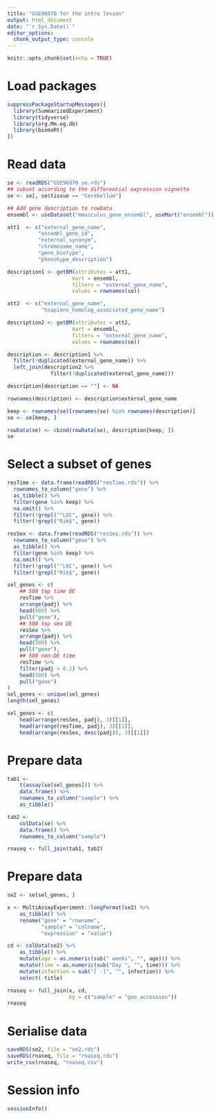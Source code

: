 ```yaml
---
title: "GSE96870 for the intro lesson"
output: html_document
date: "`r Sys.Date()`"
editor_options:
  chunk_output_type: console
---
```


```r
knitr::opts_chunk$set(echo = TRUE)
```

# Load packages

```r
suppressPackageStartupMessages({
  library(SummarizedExperiment)
  library(tidyverse)
  library(org.Mm.eg.db)
  library(biomaRt)
})
```

# Read data

```r
se <- readRDS("GSE96870_se.rds")
## subset according to the differential expression vignette
se <- se[, se$tissue == "Cerebellum"]

## Add gene description to rowData
ensembl <- useDataset("mmusculus_gene_ensembl", useMart("ensembl"))

att1  <- c("external_gene_name",
          "ensembl_gene_id",
          "external_synonym",
          "chromosome_name", 
          "gene_biotype",
          "phenotype_description")

description1 <- getBM(attributes = att1,
                     mart = ensembl,
                     filters = "external_gene_name",
                     values = rownames(se))

att2  <- c("external_gene_name",
           "hsapiens_homolog_associated_gene_name")

description2 <- getBM(attributes = att2,
                     mart = ensembl,
                     filters = "external_gene_name",
                     values = rownames(se))

description <- description1 %>% 
  filter(!duplicated(external_gene_name)) %>% 
  left_join(description2 %>% 
              filter(!duplicated(external_gene_name))) 

description[description == ""] <- NA

rownames(description) <- description$external_gene_name

keep <- rownames(se)[rownames(se) %in% rownames(description)]
se <- se[keep, ]

rowData(se) <- cbind(rowData(se), description[keep, ])
se
```

# Select a subset of genes

```r
resTime <- data.frame(readRDS("resTime.rds")) %>%
  rownames_to_column("gene") %>%
  as_tibble() %>%
  filter(gene %in% keep) %>% 
  na.omit() %>%
  filter(!grepl("^LOC", gene)) %>%
  filter(!grepl("Rik$", gene))

resSex <- data.frame(readRDS("resSex.rds")) %>%
  rownames_to_column("gene") %>%
  as_tibble() %>%
  filter(gene %in% keep) %>% 
  na.omit() %>%
  filter(!grepl("^LOC", gene)) %>%
  filter(!grepl("Rik$", gene))
```


```r
sel_genes <- c(
    ## 500 top time DE
    resTime %>%
    arrange(padj) %>%
    head(500) %>%
    pull("gene"),
    ## 500 top sex DE
    resSex %>%
    arrange(padj) %>%
    head(500) %>%
    pull("gene"),
    ## 500 non-DE time
    resTime %>%
    filter(padj > 0.2) %>%
    head(500) %>%
    pull("gene")
)
sel_genes <- unique(sel_genes)
length(sel_genes)
```

```r
sel_genes <- c(
    head(arrange(resSex, padj), 3)[[1]],
    head(arrange(resTime, padj), 3)[[1]],
    head(arrange(resSex, desc(padj)), 3)[[1]])
```

# Prepare data

```r
tab1 <-
    t(assay(se[sel_genes])) %>%
    data.frame() %>%
    rownames_to_column("sample") %>%
    as_tibble()

tab2 <-
    colData(se) %>%
    data.frame() %>%
    rownames_to_column("sample")

rnaseq <- full_join(tab1, tab2)
```

# Prepare data

```r
se2 <- se[sel_genes, ]

x <- MultiAssayExperiment::longFormat(se2) %>%
    as_tibble() %>%
    rename("gene" = "rowname",
           "sample" = "colname",
           "expression" = "value")

cd <- colData(se2) %>%
    as_tibble() %>%
    mutate(age = as.numeric(sub(" weeks", "", age))) %>%
    mutate(time = as.numeric(sub("Day ", "", time))) %>%
    mutate(infection = sub("[ -]", "", infection)) %>%
    select(-title)
```

```r
rnaseq <- full_join(x, cd,
                    by = c("sample" = "geo_accession"))
rnaseq
```

# Serialise data

```r
saveRDS(se2, file = "se2.rds")
saveRDS(rnaseq, file = "rnaseq.rds")
write_csv(rnaseq, "rnaseq.csv")
```

# Session info

```r
sessionInfo()
```
